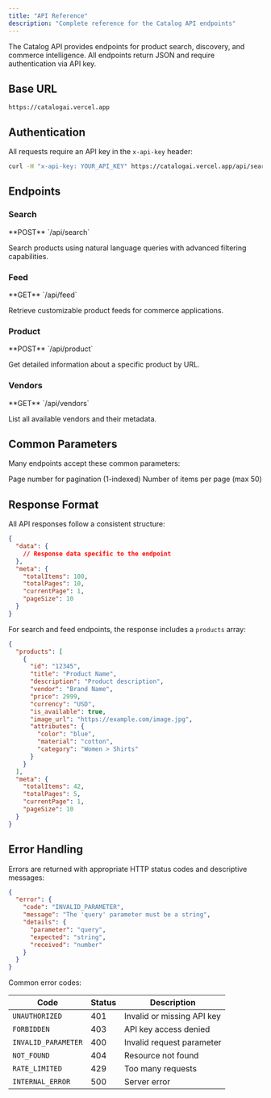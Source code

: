 ```yaml
---
title: "API Reference"
description: "Complete reference for the Catalog API endpoints"
---
```


The Catalog API provides endpoints for product search, discovery, and commerce intelligence. All endpoints return JSON and require authentication via API key.

## Base URL

```
https://catalogai.vercel.app
```

## Authentication

All requests require an API key in the `x-api-key` header:

```bash
curl -H "x-api-key: YOUR_API_KEY" https://catalogai.vercel.app/api/search
```

## Endpoints

### Search

<Card title="Search Products" icon="magnifying-glass" href="/api-reference/endpoints/search/search-products">
  **POST** `/api/search`
  
  Search products using natural language queries with advanced filtering capabilities.
</Card>

### Feed

<Card title="Get Feed" icon="rss" href="/api-reference/endpoints/feed/get-feed">
  **GET** `/api/feed`
  
  Retrieve customizable product feeds for commerce applications.
</Card>

### Product

<Card title="Get Product by URL" icon="box" href="/api-reference/endpoints/products/get-product">
  **POST** `/api/product`
  
  Get detailed information about a specific product by URL.
</Card>

### Vendors

<Card title="List Vendors" icon="store" href="/api-reference/endpoints/vendors/list-vendors">
  **GET** `/api/vendors`
  
  List all available vendors and their metadata.
</Card>

## Common Parameters

Many endpoints accept these common parameters:

<ResponseField name="page" type="integer" default="1">
  Page number for pagination (1-indexed)
</ResponseField>

<ResponseField name="limit" type="integer" default="10">
  Number of items per page (max 50)
</ResponseField>

## Response Format

All API responses follow a consistent structure:

```json
{
  "data": {
    // Response data specific to the endpoint
  },
  "meta": {
    "totalItems": 100,
    "totalPages": 10,
    "currentPage": 1,
    "pageSize": 10
  }
}
```

For search and feed endpoints, the response includes a `products` array:

```json
{
  "products": [
    {
      "id": "12345",
      "title": "Product Name",
      "description": "Product description",
      "vendor": "Brand Name",
      "price": 2999,
      "currency": "USD",
      "is_available": true,
      "image_url": "https://example.com/image.jpg",
      "attributes": {
        "color": "blue",
        "material": "cotton",
        "category": "Women > Shirts"
      }
    }
  ],
  "meta": {
    "totalItems": 42,
    "totalPages": 5,
    "currentPage": 1,
    "pageSize": 10
  }
}
```

## Error Handling

Errors are returned with appropriate HTTP status codes and descriptive messages:

```json
{
  "error": {
    "code": "INVALID_PARAMETER",
    "message": "The 'query' parameter must be a string",
    "details": {
      "parameter": "query",
      "expected": "string",
      "received": "number"
    }
  }
}
```

Common error codes:

| Code | Status | Description |
| ---- | ------ | ----------- |
| `UNAUTHORIZED` | 401 | Invalid or missing API key |
| `FORBIDDEN` | 403 | API key access denied |
| `INVALID_PARAMETER` | 400 | Invalid request parameter |
| `NOT_FOUND` | 404 | Resource not found |
| `RATE_LIMITED` | 429 | Too many requests |
| `INTERNAL_ERROR` | 500 | Server error |

